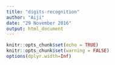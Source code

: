 ```yaml
---
title: "digits-recognition"
author: "Aiji"
date: "29 November 2016"
output: html_document
---
```


```r
knitr::opts_chunk$set(echo = TRUE)
knitr::opts_chunk$set(warning = FALSE)
options(dplyr.width=Inf)
```


